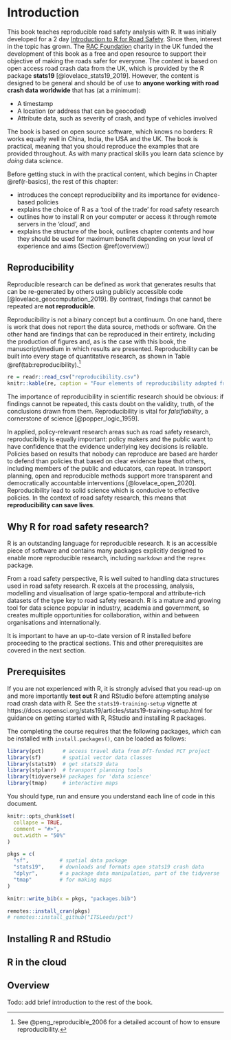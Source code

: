 # Introduction

This book teaches reproducible road safety analysis with R.
It was initially developed for a 2 day [Introduction to R for Road Safety](https://www.racfoundation.org/introduction-to-r-for-road-safety).
Since then, interest in the topic has grown.
The [RAC Foundation](https://www.racfoundation.org/) charity in the UK funded the development of this book as a free and open resource to support their objective of making the roads safer for everyone.
The content is based on open access road crash data from the UK, which is provided by the R package **stats19** [@lovelace_stats19_2019].
However, the content is designed to be general and should be of use to **anyone working with road crash data worldwide** that has (at a minimum):

- A timestamp
- A location (or address that can be geocoded)
- Attribute data, such as severity of crash, and type of vehicles involved

The book is based on open source software, which knows no borders: R works equally well in China, India, the USA and the UK.
The book is practical, meaning that you should reproduce the examples that are provided throughout.
As with many practical skills you learn data science by *doing* data science.

Before getting stuck in with the practical content, which begins in Chapter \@ref(r-basics), the rest of this chapter:

- introduces the concept reproducibility and its importance for evidence-based policies
- explains the choice of R as a 'tool of the trade' for road safety research
- outlines how to install R on your computer or access it through remote servers in the 'cloud', and
- explains the structure of the book, outlines chapter contents and how they should be used for maximum benefit depending on your level of experience and aims (Section \@ref(overview))

## Reproducibility

Reproducible research can be defined as work that generates results that can be re-generated by others using publicly accessible code [@lovelace_geocomputation_2019].
By contrast, findings that cannot be repeated are **not reproducible**.

Reproducibility is not a binary concept but a continuum.
On one hand, there is work that does not report the data source, methods or software.
On the other hand are findings that can be reproduced in their entirety, including the production of figures and, as is the case with this book, the manuscript/medium in which results are presented.
Reproducibility can be built into every stage of quantitative research, as shown in Table \@ref(tab:reproducibility).^[
See @peng_reproducible_2006 for a detailed account of how to ensure reproducibility.
]

```r
re = readr::read_csv("reproducibility.csv")
knitr::kable(re, caption = "Four elements of reproducibility adapted from Peng, Dominici, and Zeger (2006).")
```

The importance of reproducibility in scientific research should be obvious: if findings cannot be repeated, this casts doubt on the validity, truth, of the conclusions drawn from them.
Reproducibility is vital for *falsifiability*, a cornerstone of science [@popper_logic_1959].

In applied, policy-relevant research areas such as road safety research, reproducibility is equally important:
policy makers and the public want to have confidence that the evidence underlying key decisions is reliable.
Policies based on results that nobody can reproduce are based are harder to defend than policies that based on clear evidence base that others, including members of the public and educators, can repeat.
In transport planning, open and reproducible methods support more transparent and democratically accountable interventions [@lovelace_open_2020].
Reproducibility lead to solid science which is conducive to effective policies.
In the context of road safety research, this means that **reproducibility can save lives**.

## Why R for road safety research?

R is an outstanding language for reproducible research.
It is an accessible piece of software and contains many packages explicitly designed to enable more reproducible research, including `markdown` and the `reprex` package.

From a road safety perspective, R is well suited to handling data structures used in road safety research.
R excels at the processing, analysis, modelling and visualisation of large spatio-temporal and attribute-rich datasets of the type key to road safety research.
R is a mature and growing tool for data science popular in industry, academia and government, so creates multiple opportunities for collaboration, within and between organisations and internationally.

It is important to have an up-to-date version of R installed before proceeding to the practical sections.
This and other prerequisites are covered in the next section.

## Prerequisites

If you are not experienced with R, it is strongly advised that you read-up on and more importantly **test out** R and RStudio before attempting analyse road crash data with R.
See the `stats19-training-setup` vignette at https://docs.ropensci.org/stats19/articles/stats19-training-setup.html for guidance on getting started with R, RStudio and installing R packages.

The completing the course requires that the following packages, which can be installed with `install.packages()`, can be loaded as follows:

```r
library(pct)      # access travel data from DfT-funded PCT project 
library(sf)       # spatial vector data classes
library(stats19)  # get stats19 data
library(stplanr)  # transport planning tools
library(tidyverse)# packages for 'data science'
library(tmap)     # interactive maps
```

You should type, run and ensure you understand each line of code in this document.


```r
knitr::opts_chunk$set(
  collapse = TRUE,
  comment = "#>",
  out.width = "50%"
)
```


```r
pkgs = c(
  "sf",          # spatial data package
  "stats19",     # downloads and formats open stats19 crash data
  "dplyr",       # a package data manipulation, part of the tidyverse
  "tmap"         # for making maps
)
```

```r
knitr::write_bib(x = pkgs, "packages.bib")
```

```r
remotes::install_cran(pkgs)
# remotes::install_github("ITSLeeds/pct")
```

## Installing R and RStudio


## R in the cloud

## Overview

Todo: add brief introduction to the rest of the book.
